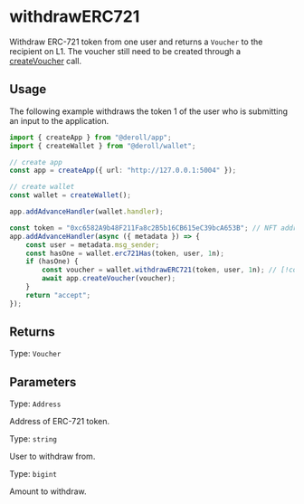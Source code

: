 # withdrawERC721

Withdraw ERC-721 token from one user and returns a `Voucher` to the recipient on L1.
The voucher still need to be created through a [createVoucher](../../app/create-voucher) call.

## Usage

The following example withdraws the token 1 of the user who is submitting an input to the application.

```ts twoslash
import { createApp } from "@deroll/app";
import { createWallet } from "@deroll/wallet";

// create app
const app = createApp({ url: "http://127.0.0.1:5004" });

// create wallet
const wallet = createWallet();

app.addAdvanceHandler(wallet.handler);

const token = "0xc6582A9b48F211Fa8c2B5b16CB615eC39bcA653B"; // NFT address
app.addAdvanceHandler(async ({ metadata }) => {
    const user = metadata.msg_sender;
    const hasOne = wallet.erc721Has(token, user, 1n);
    if (hasOne) {
        const voucher = wallet.withdrawERC721(token, user, 1n); // [!code focus]
        await app.createVoucher(voucher);
    }
    return "accept";
});
```

## Returns

Type: `Voucher`

## Parameters

Type: `Address`

Address of ERC-721 token.

Type: `string`

User to withdraw from.

Type: `bigint`

Amount to withdraw.
